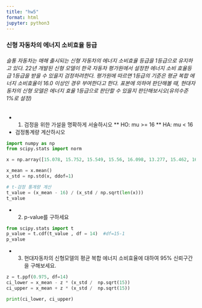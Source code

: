 ```yaml
---
title: "hw5"
format: html
jupyter: python3
---
```


### 신형 자동차의 에너지 소비효율 등급
###### 슬통 자동차는 매해 출시되는 신형 자동차의 에너지 소비효율 등급을 1등급으로 유지하고 있다. 22년 개발된 신형 모델이 한국 자동차 평가원에서 설정한 에너지 소비 효율등급 1등급을 받을 수 있을지 검정하려한다. 평가원에 따르면 1등급의 기준은 평균 복합 에너지 소비효율이 16.0 이상인 경우 부여한다고 한다. 표본에 의하여 판단해볼 때, 현대자동차의 신형 모델은 에너지 효율 1등급으로 판단할 수 있을지 판단해보시오(유의수준 1%로 설정)


* 1. 검정을 위한 가설을 명확하게 서술하시오
** HO: mu >= 16
** HA: mu < 16

* 검정통계량 계산하시오
```python
import numpy as np
from scipy.stats import norm

x = np.array([15.078, 15.752, 15.549, 15.56, 16.098, 13.277, 15.462, 16.116, 15.214, 16.93, 14.118, 14.927, 15.382, 16.709, 16.804])

x_mean = x.mean()
x_std = np.std(x, ddof=1)

# t-검정 통계량 계산
t_value = (x_mean - 16) / (x_std / np.sqrt(len(x)))
t_value
```


* 2. p-value를 구하세요
```python
from scipy.stats import t
p_value = t.cdf(t_value , df = 14)  #df=15-1
p_value
```

* 3. 현대자동차의 신형모델의 평균 복합 에너지 소비효율에 대하여 95% 신뢰구간을 구해보세요.
```python
z = t.ppf(0.975, df=14)
ci_lower = x_mean - z * (x_std /  np.sqrt(15))
ci_upper = x_mean + z * (x_std /  np.sqrt(15))

print(ci_lower, ci_upper)
```



